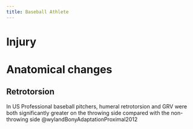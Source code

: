 ```yaml
---
title: Baseball Athlete
---
```



# Injury


# Anatomical changes

## Retrotorsion

In US Professional baseball pitchers, humeral retrotorsion and GRV were both significantly greater on the throwing side compared with the non-throwing side @wylandBonyAdaptationProximal2012